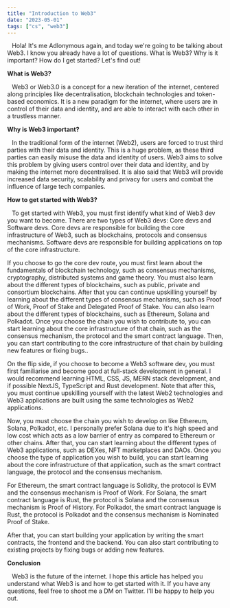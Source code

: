 ```yaml
---
title: "Introduction to Web3"
date: "2023-05-01"
tags: ["cs", "web3"]
---
```


&ensp; Hola! It's me Adlonymous again, and today we're going to be talking about Web3. I know you already have a lot of questions. What is Web3? Why is it important? How do I get started? Let's find out!

**What is Web3?**

&ensp; Web3 or Web3.0 is a concept for a new iteration of the internet, centered along principles like decentralisation, blockchain technologies and token-based economics. It is a new paradigm for the internet, where users are in control of their data and identity, and are able to interact with each other in a trustless manner.

**Why is Web3 important?**

&ensp; In the traditional form of the internet (Web2), users are forced to trust third parties with their data and identity. This is a huge problem, as these third parties can easily misuse the data and identity of users. Web3 aims to solve this problem by giving users control over their data and identity, and by making the internet more decentralised. It is also said that Web3 will provide increased data security, scalability and privacy for users and combat the influence of large tech companies.

**How to get started with Web3?**

&ensp; To get started with Web3, you must first identify what kind of Web3 dev you want to become. There are two types of Web3 devs: Core devs and Software devs. Core devs are responsible for building the core infrastructure of Web3, such as blockchains, protocols and consensus mechanisms. Software devs are responsible for building applications on top of the core infrastructure.

If you choose to go the core dev route, you must first learn about the fundamentals of blockchain technology, such as consensus mechanisms, cryptography, distributed systems and game theory. You must also learn about the different types of blockchains, such as public, private and consortium blockchains. After that you can continue upskilling yourself by learning about the different types of consensus mechanisms, such as Proof of Work, Proof of Stake and Delegated Proof of Stake. You can also learn about the different types of blockchains, such as Ethereum, Solana and Polkadot. Once you choose the chain you wish to contribute to, you can start learning about the core infrastructure of that chain, such as the consensus mechanism, the protocol and the smart contract language. Then, you can start contributing to the core infrastructure of that chain by building new features or fixing bugs..

On the flip side, if you choose to become a Web3 software dev, you must first familiarise and become good at full-stack development in general. I would recommend learning HTML, CSS, JS, MERN stack development, and if possible NextJS, TypeScript and Rust development. Note that after this, you must continue upskilling yourself with the latest Web2 technologies and Web3 applications are built using the same technologies as Web2 applications.

Now, you must choose the chain you wish to develop on like Ethereum, Solana, Polkadot, etc. I personally prefer Solana due to it's high speed and low cost which acts as a low barrier of entry as compared to Ethereum or other chains. After that, you can start learning about the different types of Web3 applications, such as DEXes, NFT marketplaces and DAOs. Once you choose the type of application you wish to build, you can start learning about the core infrastructure of that application, such as the smart contract language, the protocol and the consensus mechanism.

For Ethereum, the smart contract language is Solidity, the protocol is EVM and the consensus mechanism is Proof of Work. For Solana, the smart contract language is Rust, the protocol is Solana and the consensus mechanism is Proof of History. For Polkadot, the smart contract language is Rust, the protocol is Polkadot and the consensus mechanism is Nominated Proof of Stake.

After that, you can start building your application by writing the smart contracts, the frontend and the backend. You can also start contributing to existing projects by fixing bugs or adding new features.

**Conclusion**

&ensp; Web3 is the future of the internet. I hope this article has helped you understand what Web3 is and how to get started with it. If you have any questions, feel free to shoot me a DM on Twitter. I'll be happy to help you out.
